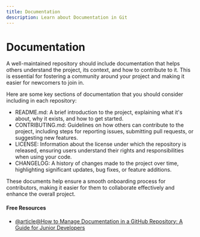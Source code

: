 ```yaml
---
title: Documentation
description: Learn about Documentation in Git
---
```


# Documentation

A well-maintained repository should include documentation that helps others understand the project, its context, and how to contribute to it. This is essential for fostering a community around your project and making it easier for newcomers to join in.

Here are some key sections of documentation that you should consider including in each repository:

- README.md: A brief introduction to the project, explaining what it's about, why it exists, and how to get started.
- CONTRIBUTING.md: Guidelines on how others can contribute to the project, including steps for reporting issues, submitting pull requests, or suggesting new features.
- LICENSE: Information about the license under which the repository is released, ensuring users understand their rights and responsibilities when using your code.
- CHANGELOG: A history of changes made to the project over time, highlighting significant updates, bug fixes, or feature additions.

These documents help ensure a smooth onboarding process for contributors, making it easier for them to collaborate effectively and enhance the overall project.

#### Free Resources

- [@article@How to Manage Documentation in a GitHub Repository: A Guide for Junior Developers](https://dev.to/mochafreddo/how-to-manage-documentation-in-a-github-repository-a-guide-for-junior-developers-pgo)

<Outlet path="5-github/basics/documentation" />

